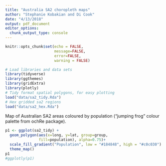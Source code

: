```yaml
---
title: "Australia SA2 choropleth maps"
author: "Stephanie Kobakian and Di Cook"
date: "4/13/2018"
output: pdf_document
editor_options: 
  chunk_output_type: console
---
```


```r
knitr::opts_chunk$set(echo = FALSE, 
                      message=FALSE, 
                      error=FALSE, 
                      warning = FALSE)
```


```r
# Load libraries and data sets
library(tidyverse)
library(ggthemes)
library(gridExtra)
library(plotly)
# Tidy format spatial polygons, for easy plotting
load("data/sa2_tidy.Rda")
# Hex gridded sa2 regions
load("data/sa2_hex.Rda")
```
 

Map of Australian SA2 areas coloured by population ("jumping frog" colour palette from ochRe package).

```r
p1 <- ggplot(sa2_tidy) +
  geom_polygon(aes(x=long, y=lat, group=group,
               fill=population), alpha=0.75)+
  scale_fill_gradient("Population", low = "#184848", high = "#c0c030") +
  theme_map()
p1
#ggplotly(p1)
```
